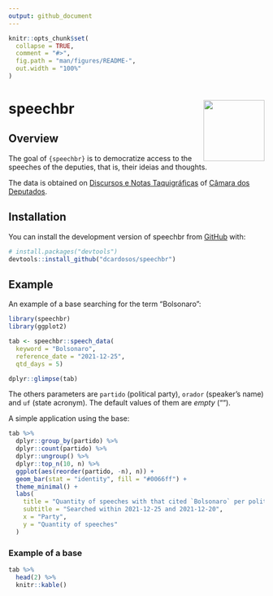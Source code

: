```yaml
---
output: github_document
---
```


<!-- README.md is generated from README.Rmd. Please edit that file -->

```r
knitr::opts_chunk$set(
  collapse = TRUE,
  comment = "#>",
  fig.path = "man/figures/README-",
  out.width = "100%"
)
```

# speechbr <img src="man/figures/hexlogo.png" align="right" width = "120px"/>


<!-- badges: start -->
<!-- badges: end -->

## Overview

The goal of `{speechbr}` is to democratize access to the speeches of the deputies, that is, their ideias and thoughts.

The data is obtained on [Discursos e Notas Taquigráficas](https://www2.camara.leg.br/atividade-legislativa/discursos-e-notas-taquigraficas) of [Câmara dos Deputados](https://www.camara.leg.br/).

## Installation

You can install the development version of speechbr from [GitHub](https://github.com/) with:

```r
# install.packages("devtools")
devtools::install_github("dcardosos/speechbr")
```

## Example

An example of a base searching for the term "Bolsonaro":

```r
library(speechbr)
library(ggplot2)

tab <- speechbr::speech_data(
  keyword = "Bolsonaro",
  reference_date = "2021-12-25",
  qtd_days = 5)

dplyr::glimpse(tab)
```

The others parameters are `partido` (political party), `orador` (speaker's name) and `uf` (state acronym). The default values of them are _empty_ ("").

A simple application using the base:

```r
tab %>% 
  dplyr::group_by(partido) %>% 
  dplyr::count(partido) %>% 
  dplyr::ungroup() %>% 
  dplyr::top_n(10, n) %>%
  ggplot(aes(reorder(partido, -n), n)) +
  geom_bar(stat = "identity", fill = "#0066ff") +
  theme_minimal() +
  labs(
    title = "Quantity of speeches with that cited `Bolsonaro` per political party",
    subtitle = "Searched within 2021-12-25 and 2021-12-20", 
    x = "Party",
    y = "Quantity of speeches"
  )
```

### Example of a base

```r

tab %>% 
  head(2) %>%
  knitr::kable()
```
